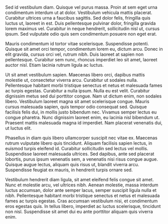Sed id vestibulum diam. Quisque vel purus massa. Proin at sem eget urna condimentum interdum ut at dolor. Vestibulum vehicula mattis placerat. Curabitur ultrices urna a faucibus sagittis. Sed dolor felis, fringilla quis luctus ut, laoreet in est. Duis pellentesque pulvinar dolor, fringilla gravida lorem maximus vel. Curabitur in neque hendrerit, sollicitudin nisl ut, cursus ipsum. Sed vulputate odio quis sem condimentum posuere non eget erat.

Mauris condimentum id tortor vitae scelerisque. Suspendisse potenti. Quisque sit amet orci tempor, condimentum lorem eu, dictum arcu. Donec in elit gravida, cursus orci vel, rutrum nibh. Duis laoreet at sapien non pellentesque. Curabitur sem nunc, rhoncus imperdiet leo sit amet, laoreet auctor nisl. Etiam lacinia rutrum ligula ac luctus.

Ut sit amet vestibulum sapien. Maecenas libero orci, dapibus mattis molestie ut, consectetur viverra arcu. Curabitur ut sodales nulla. Pellentesque habitant morbi tristique senectus et netus et malesuada fames ac turpis egestas. Curabitur a nulla ipsum. Nulla eu est velit. Curabitur dignissim metus sed dui porttitor congue. Nam ut dictum enim, non sodales libero. Vestibulum laoreet magna sit amet scelerisque congue. Mauris cursus malesuada sapien, quis tempor odio consequat sed. Quisque facilisis felis dui, in mollis justo bibendum nec. Vivamus semper lectus eu congue pharetra. Nunc dignissim laoreet enim, eu lacinia nisl bibendum ut. Praesent mattis malesuada magna id imperdiet. Nam placerat venenatis dui, ut luctus elit.

Phasellus in diam quis libero ullamcorper suscipit nec vitae ex. Maecenas rutrum vulputate libero quis tincidunt. Aliquam facilisis sapien lectus, in euismod turpis eleifend id. Curabitur sollicitudin sed lectus vel mollis. Suspendisse laoreet malesuada ultrices. Sed dapibus, ante sed placerat lobortis, purus ipsum venenatis sem, a venenatis nisi risus congue augue. Quisque augue lectus, aliquam quis risus ut, blandit viverra arcu. Suspendisse feugiat ex mauris, in hendrerit turpis ornare sed.

Vestibulum hendrerit diam ligula, sit amet eleifend felis congue sit amet. Nunc et molestie arcu, vel ultrices nibh. Aenean molestie, massa interdum luctus accumsan, dolor ante semper lacus, semper suscipit ligula nulla et nibh. Pellentesque habitant morbi tristique senectus et netus et malesuada fames ac turpis egestas. Cras accumsan vestibulum nisi, et condimentum eros egestas quis. In tellus libero, imperdiet ac luctus scelerisque, tincidunt non nisl. Suspendisse sit amet dui eu ante porttitor aliquam quis viverra enim.
